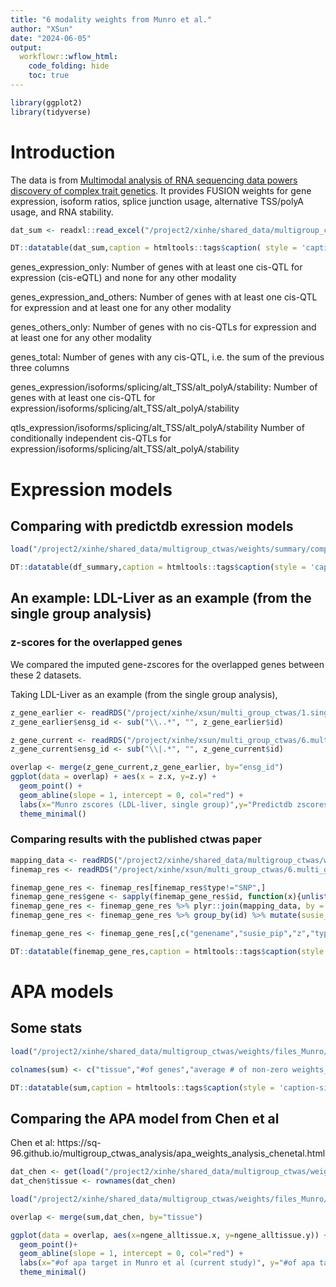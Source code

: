 ```yaml
---
title: "6 modality weights from Munro et al."
author: "XSun"
date: "2024-06-05"
output:
  workflowr::wflow_html:
    code_folding: hide
    toc: true
---
```


```r
library(ggplot2)
library(tidyverse)
```

# Introduction

The data is from [Multimodal analysis of RNA sequencing data powers discovery of complex trait genetics](https://www.biorxiv.org/content/10.1101/2024.05.14.594051v1.full). It provides FUSION weights for gene expression, isoform ratios, splice junction usage, alternative TSS/polyA usage, and RNA stability. 


```r
dat_sum <- readxl::read_excel("/project2/xinhe/shared_data/multigroup_ctwas/weights/files_Munro/Munro_data_summary.xlsx")

DT::datatable(dat_sum,caption = htmltools::tags$caption( style = 'caption-side: left; text-align: left; color:black;  font-size:150% ;','Table S1 from the paper: Counts of xGenes and xQTLs per GTEx tissue, modalities mapped separately'),options = list(pageLength = 10) )
```

genes_expression_only: Number of genes with at least one cis-QTL for expression (cis-eQTL) and none for any other modality

genes_expression_and_others:	Number of genes with at least one cis-QTL for expression and at least one for any other modality

genes_others_only:	Number of genes with no cis-QTLs for expression and at least one for any other modality

genes_total:	Number of genes with any cis-QTL, i.e. the sum of the previous three columns

genes_expression/isoforms/splicing/alt_TSS/alt_polyA/stability:	Number of genes with at least one cis-QTL for expression/isoforms/splicing/alt_TSS/alt_polyA/stability

qtls_expression/isoforms/splicing/alt_TSS/alt_polyA/stability	Number of conditionally independent cis-QTLs for expression/isoforms/splicing/alt_TSS/alt_polyA/stability

# Expression models

## Comparing with predictdb exression models

```r

load("/project2/xinhe/shared_data/multigroup_ctwas/weights/summary/compare_expr_predictdb_munro.rdata")

DT::datatable(df_summary,caption = htmltools::tags$caption(style = 'caption-side: left; text-align: left; color:black; font-size:150%; ', ''),options = list(pageLength = 5))

```

## An example: LDL-Liver as an example (from the single group analysis)

### z-scores for the overlapped genes

We compared the imputed gene-zscores for the overlapped genes between these 2 datasets. 

Taking LDL-Liver as an example (from the single group analysis), 

```r

z_gene_earlier <- readRDS("/project/xinhe/xsun/multi_group_ctwas/1.single_tissue/results/LDL-ukb-d-30780_irnt/Liver/LDL-ukb-d-30780_irnt_Liver.z_gene.RDS")
z_gene_earlier$ensg_id <- sub("\\..*", "", z_gene_earlier$id)

z_gene_current <- readRDS("/project/xinhe/xsun/multi_group_ctwas/6.multi_group_munro/results_ldl_liver/LDL-ukb-d-30780_irnt/LDL-ukb-d-30780_irnt.z_gene.RDS")
z_gene_current$ensg_id <- sub("\\|.*", "", z_gene_current$id)

overlap <- merge(z_gene_current,z_gene_earlier, by="ensg_id")
ggplot(data = overlap) + aes(x = z.x, y=z.y) +
  geom_point() +
  geom_abline(slope = 1, intercept = 0, col="red") +
  labs(x="Munro zscores (LDL-liver, single group)",y="Predictdb zscores (LDL-liver, single group)")+
  theme_minimal()

```



### Comparing results with the published ctwas paper

```r
mapping_data <- readRDS("/project2/xinhe/shared_data/multigroup_ctwas/weights/Munro_mapping.RDS")
finemap_res <- readRDS("/project/xinhe/xsun/multi_group_ctwas/6.multi_group_munro/results_ldl_liver/LDL-ukb-d-30780_irnt/LDL-ukb-d-30780_irnt.ctwas.res.RDS")

finemap_gene_res <- finemap_res[finemap_res$type!="SNP",]
finemap_gene_res$gene <- sapply(finemap_gene_res$id, function(x){unlist(strsplit(x,"[|]"))[1]})
finemap_gene_res <- finemap_gene_res %>% plyr::join(mapping_data, by = "gene") %>% dplyr::select(-gene) %>% na.omit()
finemap_gene_res <- finemap_gene_res %>% group_by(id) %>% mutate(susie_pip_adjusted = ifelse(n() > 1, susie_pip / n(), susie_pip)) %>% ungroup() %>% dplyr::select(-susie_pip) %>% dplyr::rename(susie_pip = susie_pip_adjusted)

finemap_gene_res <- finemap_gene_res[,c("genename","susie_pip","z","type","context","gene_type")]

DT::datatable(finemap_gene_res,caption = htmltools::tags$caption(style = 'caption-side: left; text-align: left; color:black; font-size:150%;','Gene PIPs for the LDL-liver single group analysis'),options = list(pageLength = 5))
```


# APA models

## Some stats

```r

load("/project2/xinhe/shared_data/multigroup_ctwas/weights/files_Munro/apa.stat.rdata")

colnames(sum) <- c("tissue","#of genes","average # of non-zero weights_lasso","average # of non-zero weights_enet")

DT::datatable(sum,caption = htmltools::tags$caption(style = 'caption-side: left; text-align: left; color:black; font-size:150%;'),options = list(pageLength = 5))

```

## Comparing the APA model from Chen et al

Chen et al: https://sq-96.github.io/multigroup_ctwas_analysis/apa_weights_analysis_chenetal.html

```r


dat_chen <- get(load("/project2/xinhe/shared_data/multigroup_ctwas/weights/apa.stat.rdata"))
dat_chen$tissue <- rownames(dat_chen)

load("/project2/xinhe/shared_data/multigroup_ctwas/weights/files_Munro/apa.stat.rdata")

overlap <- merge(sum,dat_chen, by="tissue")

ggplot(data = overlap, aes(x=ngene_alltissue.x, y=ngene_alltissue.y)) +
  geom_point()+
  geom_abline(slope = 1, intercept = 0, col="red") +
  labs(x="#of apa target in Munro et al (current study)", y="#of apa target in Chen et al", title = "Comparing apa targets reported by 2 studies") +
  theme_minimal()
  

```




